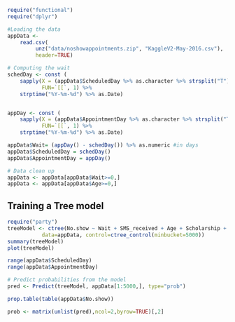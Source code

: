 ```r
require("functional")
require("dplyr")
```

```r
#Loading the data
appData <-
	read.csv(
		 unz("data/noshowappointments.zip", "KaggleV2-May-2016.csv"),
		 header=TRUE)

# Computing the wait
schedDay <- const (
	sapply(X = (appData$ScheduledDay %>% as.character %>% strsplit("T")),
	       FUN=`[[`, 1) %>%
	strptime("%Y-%m-%d") %>% as.Date)


appDay <- const (
	sapply(X = (appData$AppointmentDay %>% as.character %>% strsplit("T")),
	       FUN=`[[`, 1) %>%
	strptime("%Y-%m-%d") %>% as.Date)

appData$Wait= (appDay() - schedDay()) %>% as.numeric #in days
appData$ScheduledDay = schedDay()
appData$AppointmentDay = appDay()

# Data clean up
appData <- appData[appData$Wait>=0,]
appData <- appData[appData$Age>=0,]
```

## Training a Tree model

```r
require("party")
treeModel <- ctree(No.show ~ Wait + SMS_received + Age + Scholarship + Gender,
		   data=appData, control=ctree_control(minbucket=5000))
summary(treeModel)
plot(treeModel)

range(appData$ScheduledDay)
range(appData$AppointmentDay)

# Predict probabilities from the model
pred <- Predict(treeModel, appData[1:5000,], type="prob")

prop.table(table(appData$No.show))

prob <- matrix(unlist(pred),ncol=2,byrow=TRUE)[,2]


```
